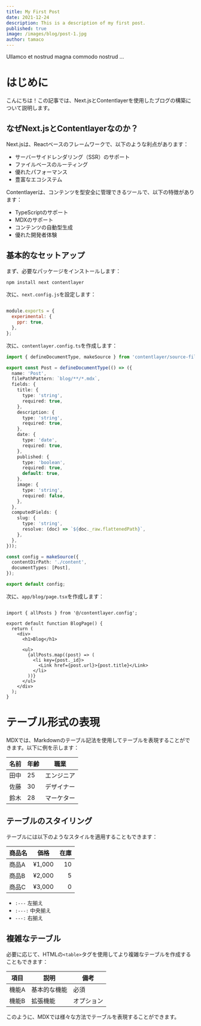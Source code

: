 ```yaml
---
title: My First Post
date: 2021-12-24
description: This is a description of my first post.
published: true
image: /images/blog/post-1.jpg
author: tamaco
---
```


Ullamco et nostrud magna commodo nostrud ...

# はじめに

こんにちは！この記事では、Next.jsとContentlayerを使用したブログの構築について説明します。

## なぜNext.jsとContentlayerなのか？

Next.jsは、Reactベースのフレームワークで、以下のような利点があります：

- サーバーサイドレンダリング（SSR）のサポート
- ファイルベースのルーティング
- 優れたパフォーマンス
- 豊富なエコシステム

Contentlayerは、コンテンツを型安全に管理できるツールで、以下の特徴があります：

- TypeScriptのサポート
- MDXのサポート
- コンテンツの自動型生成
- 優れた開発者体験

## 基本的なセットアップ

まず、必要なパッケージをインストールします：

```bash
npm install next contentlayer
```

次に、`next.config.js`を設定します：

```js

module.exports = {
  experimental: {
    ppr: true,
  },
};
```

次に、`contentlayer.config.ts`を作成します： 

```ts
import { defineDocumentType, makeSource } from 'contentlayer/source-files';

export const Post = defineDocumentType(() => ({
  name: 'Post',
  filePathPattern: `blog/**/*.mdx`,
  fields: {
    title: {
      type: 'string',
      required: true,
    },
    description: {
      type: 'string',
      required: true,
    },
    date: {
      type: 'date',
      required: true,
    },
    published: {
      type: 'boolean',
      required: true,
      default: true,
    },
    image: {
      type: 'string',
      required: false,
    },
  },
  computedFields: {
    slug: {
      type: 'string',
      resolve: (doc) => `${doc._raw.flattenedPath}`,
    },
  },
}));

const config = makeSource({
  contentDirPath: './content',
  documentTypes: [Post],
});

export default config;
```

次に、`app/blog/page.tsx`を作成します：

```tsx

import { allPosts } from '@/contentlayer.config';

export default function BlogPage() {
  return (
    <div>
      <h1>Blog</h1>

      <ul>
        {allPosts.map((post) => (
          <li key={post._id}>
            <Link href={post.url}>{post.title}</Link>
          </li>
        ))}
      </ul>
    </div>
  );
}
```

# テーブル形式の表現

MDXでは、Markdownのテーブル記法を使用してテーブルを表現することができます。以下に例を示します：

| 名前 | 年齢 | 職業 |
|------|------|------|
| 田中 | 25 | エンジニア |
| 佐藤 | 30 | デザイナー |
| 鈴木 | 28 | マーケター |

## テーブルのスタイリング

テーブルには以下のようなスタイルを適用することもできます：

| 商品名 | 価格 | 在庫 |
|:------|:----:|------:|
| 商品A | ¥1,000 | 10 |
| 商品B | ¥2,000 | 5 |
| 商品C | ¥3,000 | 0 |

- `:---` 左揃え
- `:---:` 中央揃え
- `---:` 右揃え

## 複雑なテーブル

必要に応じて、HTMLの`<table>`タグを使用してより複雑なテーブルを作成することもできます：

<table className="custom-table">
  <thead>
    <tr>
      <th>項目</th>
      <th>説明</th>
      <th>備考</th>
    </tr>
  </thead>
  <tbody>
    <tr>
      <td>機能A</td>
      <td>基本的な機能</td>
      <td>必須</td>
    </tr>
    <tr>
      <td>機能B</td>
      <td>拡張機能</td>
      <td>オプション</td>
    </tr>
  </tbody>
</table>

このように、MDXでは様々な方法でテーブルを表現することができます。
